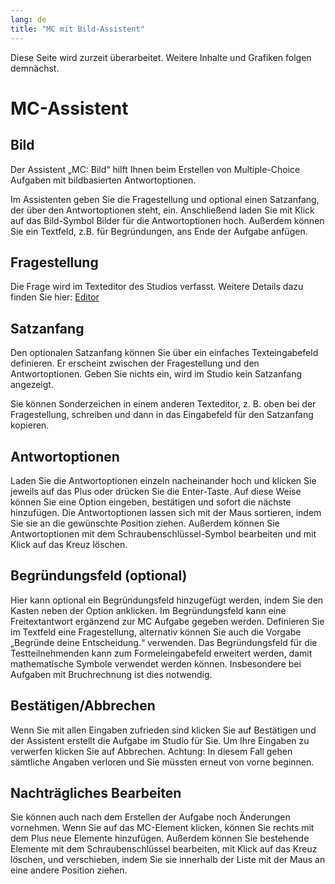 ```yaml
---
lang: de
title: "MC mit Bild-Assistent"
---
```


::: {.callout-caution}
Diese Seite wird zurzeit überarbeitet. Weitere Inhalte und Grafiken folgen demnächst.
:::

# MC-Assistent

## Bild

Der Assistent „MC: Bild“ hilft Ihnen beim Erstellen von Multiple-Choice Aufgaben mit bildbasierten Antwortoptionen. 

Im Assistenten geben Sie die Fragestellung und optional einen Satzanfang, der über den Antwortoptionen steht, ein. Anschließend laden Sie mit Klick auf das Bild-Symbol Bilder für die Antwortoptionen hoch. Außerdem können Sie ein Textfeld, z.B. für Begründungen, ans Ende der Aufgabe anfügen. 

## Fragestellung

Die Frage wird im Texteditor des Studios verfasst. Weitere Details dazu finden Sie hier: [Editor](../Medienelemente/Text/index.qmd)

## Satzanfang

Den optionalen Satzanfang können Sie über ein einfaches Texteingabefeld definieren. Er erscheint zwischen der Fragestellung und den Antwortoptionen. Geben Sie nichts ein, wird im Studio kein Satzanfang angezeigt. 

::: {.callout-note}
Sie können Sonderzeichen in einem anderen Texteditor, z. B. oben bei der Fragestellung, schreiben und dann in das Eingabefeld für den Satzanfang kopieren.
::: 

## Antwortoptionen

Laden Sie die Antwortoptionen einzeln nacheinander hoch und klicken Sie jeweils auf das Plus oder drücken Sie die Enter-Taste. Auf diese Weise können Sie eine Option eingeben, bestätigen und sofort die nächste hinzufügen.
Die Antwortoptionen lassen sich mit der Maus sortieren, indem Sie sie an die gewünschte Position ziehen. Außerdem können Sie Antwortoptionen mit dem Schraubenschlüssel-Symbol bearbeiten und mit Klick auf das Kreuz löschen.

## Begründungsfeld (optional)

Hier kann optional ein Begründungsfeld hinzugefügt werden, indem Sie den Kasten neben der Option anklicken. Im Begründungsfeld kann eine Freitextantwort ergänzend zur MC Aufgabe gegeben werden.
Definieren Sie im Textfeld eine Fragestellung, alternativ können Sie auch die Vorgabe „Begründe deine Entscheidung.“ verwenden. 
Das Begründungsfeld für die Testteilnehmenden kann zum Formeleingabefeld erweitert werden, damit mathematische Symbole verwendet werden können. Insbesondere bei Aufgaben mit Bruchrechnung ist dies notwendig. 

## Bestätigen/Abbrechen

Wenn Sie mit allen Eingaben zufrieden sind klicken Sie auf Bestätigen und der Assistent erstellt die Aufgabe im Studio für Sie. Um Ihre Eingaben zu verwerfen klicken Sie auf Abbrechen. Achtung: In diesem Fall gehen sämtliche Angaben verloren und Sie müssten erneut von vorne beginnen.

## Nachträgliches Bearbeiten

Sie können auch nach dem Erstellen der Aufgabe noch Änderungen vornehmen. Wenn Sie auf das MC-Element klicken, können Sie rechts mit dem Plus neue Elemente hinzufügen. Außerdem können Sie bestehende Elemente mit dem Schraubenschlüssel bearbeiten, mit Klick auf das Kreuz löschen, und verschieben, indem Sie sie innerhalb der Liste mit der Maus an eine andere Position ziehen. 